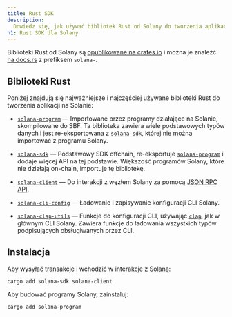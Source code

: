 ```yaml
---
title: Rust SDK
description:
  Dowiedz się, jak używać bibliotek Rust od Solany do tworzenia aplikacji.
h1: Rust SDK dla Solany
---
```


Biblioteki Rust od Solany są
[opublikowane na crates.io](https://crates.io/search?q=solana-) i można je
znaleźć [na docs.rs](https://docs.rs/releases/search?query=solana-) z prefiksem
`solana-`.

## Biblioteki Rust

Poniżej znajdują się najważniejsze i najczęściej używane biblioteki Rust do
tworzenia aplikacji na Solanie:

- [`solana-program`] &mdash; Importowane przez programy działające na Solanie,
  skompilowane do SBF. Ta biblioteka zawiera wiele podstawowych typów danych i
  jest re-eksportowana z [`solana-sdk`], której nie można importować z programu
  Solany.

- [`solana-sdk`] &mdash; Podstawowy SDK offchain, re-eksportuje
  [`solana-program`] i dodaje więcej API na tej podstawie. Większość programów
  Solany, które nie działają on-chain, importuje tę bibliotekę.

- [`solana-client`] &mdash; Do interakcji z węzłem Solany za pomocą
  [JSON RPC API](/docs/rpc).

- [`solana-cli-config`] &mdash; Ładowanie i zapisywanie konfiguracji CLI Solany.

- [`solana-clap-utils`] &mdash; Funkcje do konfiguracji CLI, używając [`clap`],
  jak w głównym CLI Solany. Zawiera funkcje do ładowania wszystkich typów
  podpisujących obsługiwanych przez CLI.

[`solana-program`]: https://docs.rs/solana-program
[`solana-sdk`]: https://docs.rs/solana-sdk
[`solana-client`]: https://docs.rs/solana-client
[`solana-cli-config`]: https://docs.rs/solana-cli-config
[`solana-clap-utils`]: https://docs.rs/solana-clap-utils
[`clap`]: https://docs.rs/clap

## Instalacja

Aby wysyłać transakcje i wchodzić w interakcje z Solaną:

```shell title="Terminal"
cargo add solana-sdk solana-client
```

Aby budować programy Solany, zainstaluj:

```shell title="Terminal"
cargo add solana-program
```